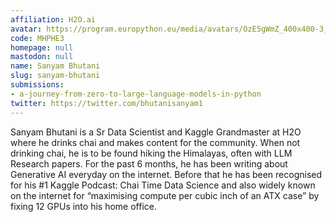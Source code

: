 ```yaml
---
affiliation: H2O.ai
avatar: https://program.europython.eu/media/avatars/OzE5gWmZ_400x400-3_zZlciVI.jpg
code: MHPHE3
homepage: null
mastodon: null
name: Sanyam Bhutani
slug: sanyam-bhutani
submissions:
- a-journey-from-zero-to-large-language-models-in-python
twitter: https://twitter.com/bhutanisanyam1
---
```


Sanyam Bhutani is a Sr Data Scientist and Kaggle Grandmaster at H2O where he drinks chai and makes content for the community. When not drinking chai, he is to be found hiking the Himalayas, often with LLM Research papers. For the past 6 months, he has been writing about Generative AI everyday on the internet. Before that he has been recognised for his #1 Kaggle Podcast: Chai Time Data Science and also widely known on the internet for “maximising compute per cubic inch of an ATX case” by fixing 12 GPUs into his home office.
